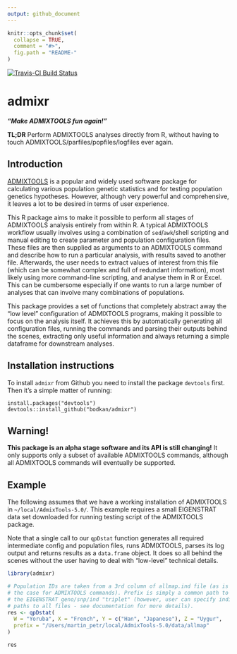 ```yaml
---
output: github_document
---
```


<!-- README.md is generated from README.Rmd. Please edit that file -->

```r
knitr::opts_chunk$set(
  collapse = TRUE,
  comment = "#>",
  fig.path = "README-"
)
```

[![Travis-CI Build Status](https://travis-ci.org/bodkan/admixr.svg?branch=master)](https://travis-ci.org/bodkan/admixr)

# admixr

_**"Make ADMIXTOOLS fun again!"**_

**TL;DR** Perform ADMIXTOOLS analyses directly from R, without having to
touch ADMIXTOOLS/parfiles/popfiles/logfiles ever again.

## Introduction

[ADMIXTOOLS](http://www.genetics.org/content/192/3/1065) is a popular
and widely used software package for calculating various population
genetic statistics and for testing population genetics hypotheses.
However, although very powerful and comprehensive, it leaves a lot to
be desired in terms of user experience.

This R package aims to make it possible to perform all stages of ADMIXTOOLS
analysis entirely from within R. A typical ADMIXTOOLS workflow usually
involves using a combination of `sed`/`awk`/shell scripting and manual
editing to create parameter and population configuration files. These files
are then supplied as arguments to an ADMIXTOOLS command and describe how to
run  a particular analysis, with results saved to another file. Afterwards,
the user needs to extract values of interest from this file (which can be
somewhat complex and full of redundant information), most likely using
more command-line scripting, and analyse them in R or Excel. This
can be cumbersome especially if one wants to run a large number of analyses
that can involve many combinations of populations.

This package provides a set of functions that completely abstract away the
"low level" configuration of ADMIXTOOLS programs, making it possible to
focus on the analysis itself. It achieves this by automatically
generating all configuration files, running the commands and parsing their
outputs behind the scenes, extracting only useful information and always
returning a simple dataframe for downstream analyses.

## Installation instructions

To install `admixr` from Github you need to install the package `devtools`
first. Then it's a simple matter of running:

```
install.packages("devtools")
devtools::install_github("bodkan/admixr")
```

## Warning!

**This package is an alpha stage software and its API is still changing!**
It only supports only a subset of available ADMIXTOOLS commands, although all
ADMIXTOOLS commands will eventually be supported.

## Example

The following assumes that we have a working installation of ADMIXTOOLS in
`~/local/AdmixTools-5.0/`. This example requires a small EIGENSTRAT data set
downloaded for running testing script of the ADMIXTOOLS package.

Note that a single call to our `qpDstat` function generates all required
intermediate config and population files, runs ADMIXTOOLS, parses its log
output and returns results as a `data.frame` object. It does so all behind
the scenes without the user having to deal with "low-level" technical details.

```r
library(admixr)

# Population IDs are taken from a 3rd column of allmap.ind file (as is always
# the case for ADMIXTOOLS commands). Prefix is simply a common path to
# the EIGENSTRAT geno/snp/ind "triplet" (however, user can specify individual
# paths to all files - see documentation for more details).
res <- qpDstat(
  W = "Yoruba", X = "French", Y = c("Han", "Japanese"), Z = "Uygur",
  prefix = "/Users/martin_petr/local/AdmixTools-5.0/data/allmap"
)

res
```